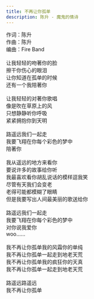 ```yaml
---
title: 不再让你孤单
description: 陈升 - 魔鬼的情诗
---
```


作词：陈升<br />作曲：陈升<br />编曲：Fire Band<br /><br />让我轻轻的吻著你的脸<br />擦干你伤心的眼泪<br />让你知道在孤单的时候<br />还有一个我陪著你<br /><br />让我轻轻的对著你歌唱<br />像是吹在草原上的风<br />只想静静听你呼吸<br />紧紧拥抱你到天明<br /><br />路遥远我们一起走<br />我要飞翔在你每个彩色的梦中<br />陪著你<br /><br />我从遥远的地方来看你<br />要说许多的故事给你听<br />我最喜欢看你胡乱说话的模样逗我笑<br />尽管有天我们会变老<br />老得可能都模糊了眼睛<br />但是我要写出人间最美丽的歌送给你<br /><br />路遥远我们一起走<br />我要飞翔在你每个彩色的梦中<br />对你说我爱你<br />woo......<br /><br />我不再让你孤单我的风霜你的单纯<br />我不再让你孤单一起走到地老天荒<br />我不再让你孤单我的疯狂你的天真<br />我不再让你孤单一起走到地老天荒<br /><br />路遥远路遥远<br />我不再让你孤单